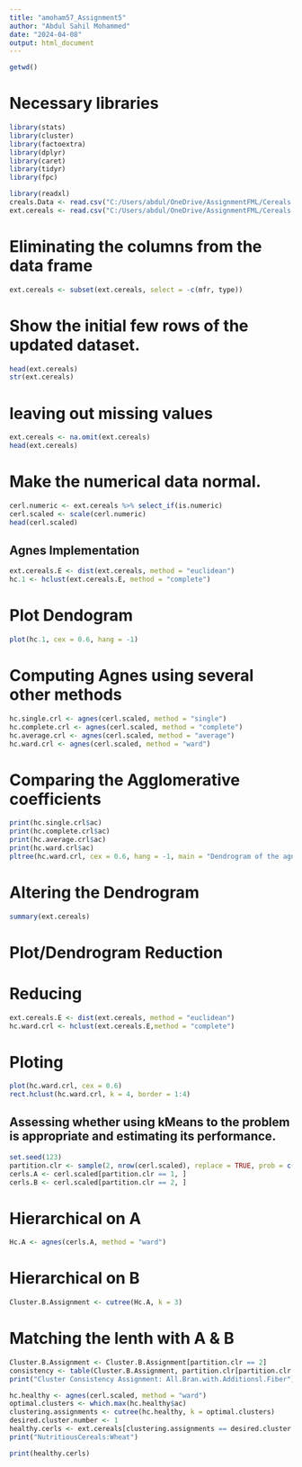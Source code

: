 ---
title: "amoham57_Assignment5"
author: "Abdul Sahil Mohammed"
date: "2024-04-08"
output: html_document
---
```{r}
getwd()
```

# Necessary libraries
```{r}
library(stats)
library(cluster)
library(factoextra)
library(dplyr)
library(caret)
library(tidyr)
library(fpc)
```
 
```{r}

library(readxl)
creals.Data <- read.csv("C:/Users/abdul/OneDrive/AssignmentFML/Cereals.csv")
ext.cereals <- read.csv("C:/Users/abdul/OneDrive/AssignmentFML/Cereals.csv", row.names = 1)
```

# Eliminating the columns from the data frame
```{r}
ext.cereals <- subset(ext.cereals, select = -c(mfr, type))
```
# Show the initial few rows of the updated dataset.
```{r}
head(ext.cereals)
str(ext.cereals)
```
# leaving out missing values
```{r}
ext.cereals <- na.omit(ext.cereals)
head(ext.cereals)
```
# Make the numerical data normal.
```{r}
cerl.numeric <- ext.cereals %>% select_if(is.numeric)
cerl.scaled <- scale(cerl.numeric)
head(cerl.scaled)
```
## Agnes Implementation
```{r}
ext.cereals.E <- dist(ext.cereals, method = "euclidean")   
hc.1 <- hclust(ext.cereals.E, method = "complete")

```
# Plot Dendogram
```{r}
plot(hc.1, cex = 0.6, hang = -1)
```
# Computing Agnes using several other methods
```{r}
hc.single.crl <- agnes(cerl.scaled, method = "single")
hc.complete.crl <- agnes(cerl.scaled, method = "complete")
hc.average.crl <- agnes(cerl.scaled, method = "average")
hc.ward.crl <- agnes(cerl.scaled, method = "ward")
```

# Comparing the Agglomerative coefficients
```{r}
print(hc.single.crl$ac)
print(hc.complete.crl$ac)
print(hc.average.crl$ac)
print(hc.ward.crl$ac)
pltree(hc.ward.crl, cex = 0.6, hang = -1, main = "Dendrogram of the agnes")
```
# Altering the Dendrogram
```{r}
summary(ext.cereals)
```
# Plot/Dendrogram Reduction
# Reducing
```{r}
ext.cereals.E <- dist(ext.cereals, method = "euclidean") 
hc.ward.crl <- hclust(ext.cereals.E,method = "complete")
```
# Ploting 
```{r}
plot(hc.ward.crl, cex = 0.6)
rect.hclust(hc.ward.crl, k = 4, border = 1:4)
```
## Assessing whether using kMeans to the problem is appropriate and estimating its performance.
```{r}
set.seed(123)  
partition.clr <- sample(2, nrow(cerl.scaled), replace = TRUE, prob = c(0.7, 0.3))
cerls.A <- cerl.scaled[partition.clr == 1, ]
cerls.B <- cerl.scaled[partition.clr == 2, ]
```

# Hierarchical on A
```{r}
Hc.A <- agnes(cerls.A, method = "ward")

```

# Hierarchical on B
```{r}
Cluster.B.Assignment <- cutree(Hc.A, k = 3)
```

# Matching the lenth with A & B
```{r}
Cluster.B.Assignment <- Cluster.B.Assignment[partition.clr == 2] 
consistency <- table(Cluster.B.Assignment, partition.clr[partition.clr == 2])
print("Cluster Consistency Assignment: All.Bran.with.Additionsl.Fiber")
```
```{r}
hc.healthy <- agnes(cerl.scaled, method = "ward")
optimal.clusters <- which.max(hc.healthy$ac)
clustering.assignments <- cutree(hc.healthy, k = optimal.clusters)
desired.cluster.number <- 1
healthy.cerls <- ext.cereals[clustering.assignments == desired.cluster.number, ]
print("NutritiousCereals:Wheat")
```
```{r}
print(healthy.cerls)
```

